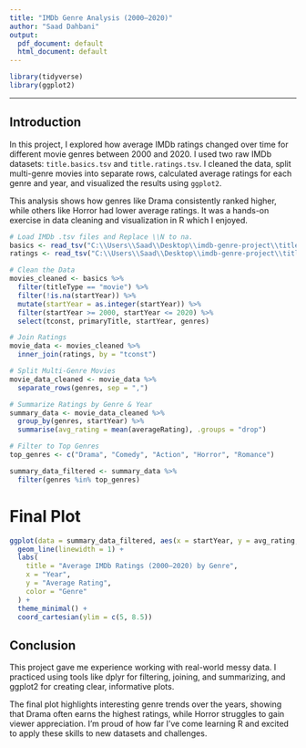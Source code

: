 ---
title: "IMDb Genre Analysis (2000–2020)"
author: "Saad Dahbani"
output:
  pdf_document: default
  html_document: default
---
```{r setup, include=FALSE}
library(tidyverse)
library(ggplot2)
```
---
## Introduction

In this project, I explored how average IMDb ratings changed over time for different movie genres between 2000 and 2020. I used two raw IMDb datasets: `title.basics.tsv` and `title.ratings.tsv`. I cleaned the data, split multi-genre movies into separate rows, calculated average ratings for each genre and year, and visualized the results using `ggplot2`.

This analysis shows how genres like Drama consistently ranked higher, while others like Horror had lower average ratings. It was a hands-on exercise in data cleaning and visualization in R which I enjoyed.

```{r}
# Load IMDb .tsv files and Replace \\N to na.
basics <- read_tsv("C:\\Users\\Saad\\Desktop\\imdb-genre-project\\title.basics.tsv.gz", na = "\\N")
ratings <- read_tsv("C:\\Users\\Saad\\Desktop\\imdb-genre-project\\title.ratings.tsv.gz", na = "\\N")

# Clean the Data
movies_cleaned <- basics %>%
  filter(titleType == "movie") %>%
  filter(!is.na(startYear)) %>%
  mutate(startYear = as.integer(startYear)) %>%
  filter(startYear >= 2000, startYear <= 2020) %>%
  select(tconst, primaryTitle, startYear, genres)

# Join Ratings
movie_data <- movies_cleaned %>%
  inner_join(ratings, by = "tconst")

# Split Multi-Genre Movies
movie_data_cleaned <- movie_data %>%
  separate_rows(genres, sep = ",")

# Summarize Ratings by Genre & Year
summary_data <- movie_data_cleaned %>%
  group_by(genres, startYear) %>%
  summarise(avg_rating = mean(averageRating), .groups = "drop")

# Filter to Top Genres 
top_genres <- c("Drama", "Comedy", "Action", "Horror", "Romance")

summary_data_filtered <- summary_data %>%
  filter(genres %in% top_genres)
```


# Final Plot

```{r}
ggplot(data = summary_data_filtered, aes(x = startYear, y = avg_rating, color = genres)) +
  geom_line(linewidth = 1) +
  labs(
    title = "Average IMDb Ratings (2000–2020) by Genre",
    x = "Year",
    y = "Average Rating",
    color = "Genre"
  ) +
  theme_minimal() +
  coord_cartesian(ylim = c(5, 8.5))
```

## Conclusion 
This project gave me experience working with real-world messy data. I practiced using tools like dplyr for filtering, joining, and summarizing, and ggplot2 for creating clear, informative plots.

The final plot highlights interesting genre trends over the years, showing that Drama often earns the highest ratings, while Horror struggles to gain viewer appreciation. I’m proud of how far I’ve come learning R and excited to apply these skills to new datasets and challenges.
